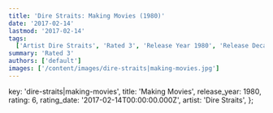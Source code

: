 ```yaml
---
title: 'Dire Straits: Making Movies (1980)'
date: '2017-02-14'
lastmod: '2017-02-14'
tags:
  ['Artist Dire Straits', 'Rated 3', 'Release Year 1980', 'Release Decade 1980']
summary: 'Rated 3'
authors: ['default']
images: ['/content/images/dire-straits|making-movies.jpg']
---
```


  key: 'dire-straits|making-movies',
  title: 'Making Movies',
  release_year: 1980,
  rating: 6,
  rating_date: '2017-02-14T00:00:00.000Z',
  artist: 'Dire Straits',
};

<MusicRating data={data} />
